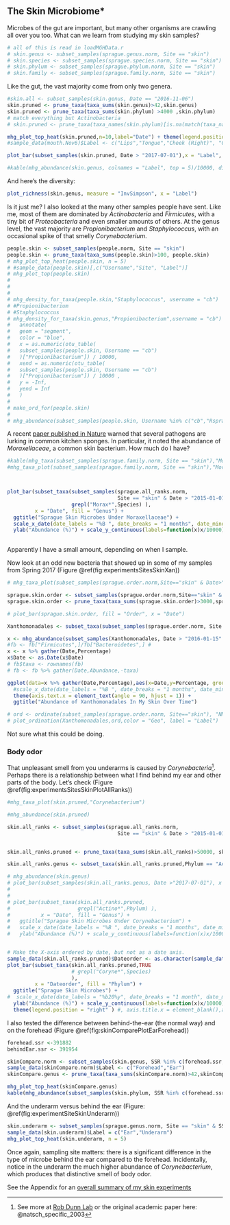 ## The Skin Microbiome* {#experimentSkin}


Microbes of the gut are important, but many other organisms are crawling all over you too.  What can we learn from studying my skin samples?


```r
# all of this is read in loadMGHData.r
# skin.genus <- subset_samples(sprague.genus.norm, Site == "skin")
# skin.species <- subset_samples(sprague.species.norm, Site == "skin")
# skin.phylum <- subset_samples(sprague.phylum.norm, Site == "skin")
# skin.family <- subset_samples(sprague.family.norm, Site == "skin")

```



Like the gut, the vast majority come from only two genera.



```r

#skin.all <- subset_samples(skin.genus, Date == "2016-11-06")
skin.pruned <- prune_taxa(taxa_sums(skin.genus)>42,skin.genus)
skin.pruned <- prune_taxa(taxa_sums(skin.phylum) >4000 ,skin.phylum)
# match everything but Actinobacteria
# skin.pruned <- prune_taxa(taxa_names(skin.phylum)[is.na(match(taxa_names(skin.phylum),"Actinobacteria"))],skin.pruned)

mhg_plot_top_heat(skin.pruned,n=10,label="Date") + theme(legend.position = "off")
#sample_data(mouth.Nov6)$Label <- c("Lips","Tongue","Cheek (Right)", "Cheek (Left)")

plot_bar(subset_samples(skin.pruned, Date > "2017-07-01"),x = "Label", fill = "Phylum")
```



```r
#kable(mhg_abundance(skin.genus, colnames = "Label", top = 5)/10000, digits=2)
```

And here's the diversity:

```r
plot_richness(skin.genus, measure = "InvSimpson", x = "Label")
```

Is it just me? I also looked at the many other samples people have sent. Like me, most of them are dominated by _Actinobacteria_ and _Firmicutes_, with a tiny bit of _Proteobacteria_ and even smaller amounts of others.  At the genus level, the vast majority are _Propionibacterium_ and _Staphylococcus_, with an occasional spike of that smelly _Corynebacterium_.

```r

people.skin <- subset_samples(people.norm, Site == "skin")
people.skin <- prune_taxa(taxa_sums(people.skin)>100, people.skin)
# mhg_plot_top_heat(people.skin, n = 5)
# #sample_data(people.skin)[,c("Username","Site", "Label")]
# mhg_plot_top(people.skin)
# 
# 
# 
# mhg_density_for_taxa(people.skin,"Staphylococcus", username = "cb")
# #Propionibacterium
# #Staphylococcus
# mhg_density_for_taxa(skin.genus,"Propionibacterium",username = "cb") +
#   annotate(
#   geom = "segment",
#   color = "blue",
#   x = as.numeric(otu_table(
#   subset_samples(people.skin, Username == "cb")
#   )["Propionibacterium"]) / 10000,
#   xend = as.numeric(otu_table(
#   subset_samples(people.skin, Username == "cb")
#   )["Propionibacterium"]) / 10000 ,
#   y = -Inf,
#   yend = Inf
#   )
# 
# make_ord_for(people.skin)
# 
# mhg_abundance(subset_samples(people.skin, Username %in% c("cb","RspragueSon")))

```



A recent [paper published in Nature](https://www.nature.com/articles/s41598-017-06055-9) warned that several pathogens are lurking in common kitchen sponges. In particular, it noted the abundance of _Moraxellaceae_, a common skin bacterium. How much do I have?

```r
#kable(mhg_taxa(subset_samples(sprague.family.norm, Site == "skin"),"Moraxellaceae"))
#mhg_taxa_plot(subset_samples(sprague.family.norm, Site == "skin"),"Moraxellaceae")



plot_bar(subset_taxa(subset_samples(sprague.all_ranks.norm,
                                    Site == "skin" & Date > "2015-01-01"),
                     grepl("Morax*",Species) ),
         x = "Date", fill = "Genus") + 
  ggtitle("Sprague Skin Microbes Under Moraxellaceae") + 
  scale_x_date(date_labels = "%B ", date_breaks = "1 months", date_minor_breaks = "2 weeks") +
  ylab("Abundance (%)") + scale_y_continuous(labels=function(x)x/10000) + ylab("Abundance (%)") + theme(legend.position = "right") 
  

```

Apparently I have a small amount, depending on when I sample.


Now look at an odd new bacteria that showed up in some of my samples from Spring 2017 (Figure \@ref(fig:experimentsSitesSkinXan))

```r
# mhg_taxa_plot(subset_samples(sprague.order.norm,Site=="skin" & Date>"2017-01-01"),"Xanthomonadales")

sprague.skin.order <- subset_samples(sprague.order.norm,Site=="skin" & Date>"2017-04-01")
sprague.skin.order <- prune_taxa(taxa_sums(sprague.skin.order)>3000,sprague.skin.order)

# plot_bar(sprague.skin.order, fill = "Order", x = "Date")

Xanthomonadales <- subset_taxa(subset_samples(sprague.order.norm, Site == "skin"), Order %in% c("Xanthomonadales"))

x <- mhg_abundance(subset_samples(Xanthomonadales, Date > "2016-01-15" & Date < "2018-03-27"))/10000 
#fb <- fb["Firmicutes",]/fb["Bacteroidetes",] # 
x <- x %>% gather(Date,Percentage)
x$Date <- as.Date(x$Date)
# fb$taxa <- rownames(fb)
# fb <- fb %>% gather(Date,Abundance,-taxa)

ggplot(data=x %>% gather(Date,Percentage),aes(x=Date,y=Percentage, group=1)) + geom_point() + geom_line() +
  #scale_x_date(date_labels = "%B ", date_breaks = "1 months", date_minor_breaks = "2 weeks") +
  theme(axis.text.x = element_text(angle = 90, hjust = 1)) +
  ggtitle("Abundance of Xanthomonadales In My Skin Over Time")

# ord <- ordinate(subset_samples(sprague.order.norm, Site=="skin"), "NMDS")
# plot_ordination(Xanthomonadales,ord,color = "Geo", label = "Label")
```

Not sure what this could be doing.

### Body odor

That unpleasant smell from you underarms is caused by _Corynebacteria_^[See more at [Rob Dunn Lab](http://robdunnlab.com/projects/invisible-life/corynebacterium/) or the original academic paper here: @natsch_specific_2003]. Perhaps there is a relationship between what I find behind my ear and other parts of the body. Let's check (Figure \@ref(fig:experimentsSitesSkinPlotAllRanks))

```r
#mhg_taxa_plot(skin.pruned,"Corynebacterium")

#mhg_abundance(skin.pruned)

skin.all_ranks <- subset_samples(sprague.all_ranks.norm,
                                    Site == "skin" & Date > "2015-01-01")


skin.all_ranks.pruned <- prune_taxa(taxa_sums(skin.all_ranks)>50000, skin.all_ranks)

skin.all_ranks.genus <- subset_taxa(skin.all_ranks.pruned,Phylum == "Actinobacteria")

# mhg_abundance(skin.genus)
# plot_bar(subset_samples(skin.all_ranks.genus, Date >"2017-07-01"), x = "Date", fill="Genus")
# 
#   
# plot_bar(subset_taxa(skin.all_ranks.pruned,
#                      grepl("Actino*",Phylum) ),
#          x = "Date", fill = "Genus") + 
#   ggtitle("Sprague Skin Microbes Under Corynebacterium") + 
#   scale_x_date(date_labels = "%B ", date_breaks = "1 months", date_minor_breaks = "2 weeks") +
#   ylab("Abundance (%)") + scale_y_continuous(labels=function(x)x/10000) + ylab("Abundance (%)") + theme(legend.position = "right") 


# Make the X-axis ordered by date, but not as a date axis. 
sample_data(skin.all_ranks.pruned)$Dateorder <- as.character(sample_data(skin.all_ranks.pruned)$Date) 
plot_bar(subset_taxa(skin.all_ranks.pruned,TRUE
                     # grepl("Coryne*",Species) 
                     ),
         x = "Dateorder", fill = "Phylum") + 
  ggtitle("Sprague Skin Microbes") + 
#  scale_x_date(date_labels = "%b20%y", date_breaks = "1 month", date_minor_breaks = "1 week") +
  ylab("Abundance (%)") + scale_y_continuous(labels=function(x)x/10000) + ylab("Abundance (%)") +
  theme(legend.position = "right" ) #, axis.title.x = element_blank(),axis.text.x=element_blank())
```

I also tested the difference between behind-the-ear (the normal way) and on the forehead (Figure \@ref(fig:skinComparePlotEarForehead))

```r
forehead.ssr <-391882
behindEar.ssr <- 391954

skinCompare.norm <- subset_samples(skin.genus, SSR %in% c(forehead.ssr,behindEar.ssr))
sample_data(skinCompare.norm)$Label <- c("Forehead","Ear")
skinCompare.genus <- prune_taxa(taxa_sums(skinCompare.norm)>42,skinCompare.norm)

mhg_plot_top_heat(skinCompare.genus)
kable(mhg_abundance(subset_samples(skin.phylum, SSR %in% c(forehead.ssr,behindEar.ssr)),colnames = "Label", top = 6)/10000,col.names = c("Forehead","Ear"))
```

And the underarm versus behind the ear (Figure: \@ref(fig:experimentSiteSkinUnderarm))

```r
skin.underarm <- subset_samples(sprague.genus.norm, Site == "skin" & SSR %in% c(372807, 475322 ))
sample_data(skin.underarm)$Label = c("Ear","Underarm")
mhg_plot_top_heat(skin.underarm, n = 5)

```


Once again, sampling site matters: there is a significant difference in the type of microbe behind the ear compared to the forehead. Incidentally, notice in the underarm the much higher abundance of _Corynebacterium_, which produces that distinctive smell of body odor.


See the Appendix for an [overall summary of my skin experiments](#appendixMySkin)
